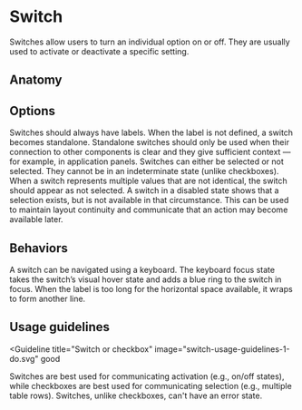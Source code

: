 # Switch

Switches allow users to turn an individual option on or off. They are usually used to activate or deactivate a specific
setting.

<Imagefullwidth image="Switch-Hero.svg" title="Switch example" />


<AssetLinks>
  <AssetLink href="https://react.fabric-ds.io/switch" />
  <AssetLink href="https://vue.fabric-ds.io/switch" />
</AssetLinks>

<TableOfContents />

## Anatomy

<Imagefullwidth image="Switch-Anatomy.svg" title="Switch anatomy example" />

## Options

<Guideline title="Label" image="switch-options-label.svg">
  Switches should always have labels. When the label is not defined, a switch becomes standalone. Standalone switches
  should only be used when their connection to other components is clear and they give sufficient context — for example,
  in application panels.
</Guideline>

<Guideline title="Selection" image="switch-options-selection.svg">
  Switches can either be selected or not selected. They cannot be in an indeterminate state (unlike checkboxes). When a
  switch represents multiple values that are not identical, the switch should appear as not selected.
</Guideline>

<Guideline title="Disabled" image="switch-options-disabled.svg">
  A switch in a disabled state shows that a selection exists, but is not available in that circumstance. This can be
  used to maintain layout continuity and communicate that an action may become available later.
</Guideline>

## Behaviors

<Guideline title="Keyboard focus" image="switch-behaviors-keyboard-focus.svg">
  A switch can be navigated using a keyboard. The keyboard focus state takes the switch’s visual hover state and adds a
  blue ring to the switch in focus.
</Guideline>

<Guideline title="Text overflow" image="switch-behaviors-text-overflow.svg">
  When the label is too long for the horizontal space available, it wraps to form another line.
</Guideline>

## Usage guidelines

<Guideline 
           title="Switch or checkbox" 
           image="switch-usage-guidelines-1-do.svg"
           good
>
  Switches are best used for communicating activation (e.g., on/off states), while checkboxes are best used for
  communicating selection (e.g., multiple table rows). Switches, unlike checkboxes, can't have an error state.
</Guideline>
<Guideline image="switch-usage-guidelines-1-dont.svg" bad></Guideline>
